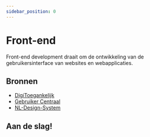 ```yaml
---
sidebar_position: 0
---
```



# Front-end

Front-end development draait om de ontwikkeling van de gebruikersinterface van websites en webapplicaties.

## Bronnen

- [DigiToegankelijk](https://www.digitoegankelijk.nl/)
- [Gebruiker Centraal](https://www.gebruikercentraal.nl/)
- [NL-Design-System](https://nldesignsystem.nl/)

## Aan de slag!
<Grid>
  <Card
    appearance="default"
    description="Wil je snel aan de slag met NL Design System? Volg dan deze tutorial."
    heading="Getting started: NL Design System"
    href="./nl-design-system/aan-de-slag-met-nl-design-system"
    linkLabel="Naar de tutorial"
  />

  <Card
    appearance="default"
    description="Monitor je project continu op de WCAG-toegankelijkheidseisen."
    heading="Voeg een Github action toe voor accessibility"
    href="./standaarden/digitoegankelijk/run-axe"
    linkLabel="Voeg een Github action toe"
  />
</Grid>

<br />
<br />
